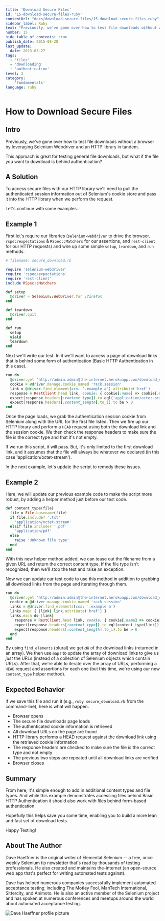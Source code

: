 ```yaml
---
title: 'Download Secure Files'
id: '15-download-secure-files-ruby'
contentUrl: "docs/download-secure-files/15-download-secure-files-ruby"
sidebar_label: Ruby
text: "Previously, we've gone over how to test file downloads without a browser by leveraging Selenium Webdriver and an HTTP library in tandem. This approach is great for testing general file downloads, but what if the file you want to download is behind authentication?"
number: 15
hide_table_of_contents: true
publish_date: 2015-08-20
last_update:
  date: 2023-03-27
tags:
  - 'files'
  - 'downloading'
  - 'authentication'
level: 3
category:
    'fundamentals'
language: ruby
---
```


# How to Download Secure Files

## Intro

Previously, we've gone over how to test file downloads without a browser by leveraging Selenium Webdriver and an HTTP library in tandem.

This approach is great for testing general file downloads, but what if the file you want to download is behind authentication?

## A Solution

To access secure files with our HTTP library we'll need to pull the authenticated session information out of Selenium's cookie store and pass it into the HTTP library when we perform the request.

Let's continue with some examples.

## Example 1

First let's require our libraries (`selenium-webdriver` to drive the browser, `rspec/expectations` & `RSpec::Matchers` for our assertions, and `rest-client` for our HTTP requests) and wire up some simple `setup`, `teardown`, and `run` methods.

```ruby
# filename: secure_download.rb

require 'selenium-webdriver'
require 'rspec/expectations'
require 'rest-client'
include RSpec::Matchers

def setup
  @driver = Selenium::WebDriver.for :firefox
end

def teardown
  @driver.quit
end

def run
  setup
  yield
  teardown
end
```

Next we'll write our test. In it we'll want to access a page of download links that is behind some form of authentication (Basic HTTP Authentication in this case).

```ruby
run do
  @driver.get 'http://admin:admin@the-internet.herokuapp.com/download_secure'
  cookie = @driver.manage.cookie_named 'rack.session'
  link = @driver.find_element(css: '.example a').attribute('href')
  response = RestClient.head link, cookie: { cookie[:name] => cookie[:value] }
  expect(response.headers[:content_type]).to eql('application/octet-stream')
  expect(response.headers[:content_length].to_i).to be > 0
end
```

Once the page loads, we grab the authentication session cookie from Selenium along with the URL for the first file listed. Then we fire up our HTTP library and perform a `HEAD` request using both the download link and the session cookie. We then check the response headers to make sure the file is the correct type and that it's not empty.

If we run this script, it will pass. But, it's only limited to the first download link, and it assumes that the file will always be whatever we declared (in this case 'application/octet-stream').

In the next example, let's update the script to remedy these issues.

## Example 2

Here, we will update our previous example code to make the script more robust, by adding a helper method just before our test code.

```ruby
def content_type(file)
  file = File.basename(file)
  if file.include? '.txt'
    'application/octet-stream'
  elsif file.include? '.pdf'
    'application/pdf'
  else
    raise 'Unknown file type'
  end
end
```

With this new helper method added, we can tease out the filename from a given URL and return the correct content type. If the file type isn't recognized, then we'll stop the test and raise an exception.

Now we can update our test code to use this method in addition to grabbing all download links from the page and iterating through them.

```ruby
run do
  @driver.get 'http://admin:admin@the-internet.herokuapp.com/download_secure'
  cookie = @driver.manage.cookie_named 'rack.session'
  links = @driver.find_elements(css: '.example a')
  links.map! { |link| link.attribute('href') }
  links.each do |link|
    response = RestClient.head link, cookie: { cookie[:name] => cookie[:value] }
    expect(response.headers[:content_type]).to eql(content_type(link))
    expect(response.headers[:content_length].to_i).to be > 0
  end
end
```

By using `find_elements` (plural) we get _all_ of the download links (returned in an array). We then use `map!` to update the array of download links to give us _just_ the URLs (instead of a collection of Selenium objects which contain URLs). After that, we're able to iterate over the array of URLs, performing a `HEAD` request and assertions for each one (but this time, we're using our new `content_type` helper method).

## Expected Behavior

If we save this file and run it (e.g., `ruby secure_download.rb` from the command-line), here is what will happen.

+ Browser opens
+ The secure file downloads page loads
+ The authenticated cookie information is retrieved
+ All download URLs on the page are found
+ HTTP library performs a HEAD request against the download link using the retrieved cookie information
+ The response headers are checked to make sure the file is the correct type and not empty
+ The previous two steps are repeated until all download links are verified
+ Browser closes

## Summary

From here, it's simple enough to add in additional content types and file types. And while this example demonstrates accessing files behind Basic HTTP Authentication it should also work with files behind form-based authentication.

Hopefully this helps save you some time, enabling you to build a more lean and fast set of download tests.

Happy Testing!

## About The Author

Dave Haeffner is the original writer of Elemental Selenium -- a free, once weekly Selenium tip newsletter that's read by thousands of testing professionals. He also created and maintains the-internet (an open-source web app that's perfect for writing automated tests against).

Dave has helped numerous companies successfully implement automated acceptance testing; including The Motley Fool, ManTech International, Sittercity, and Animoto. He is also an active member of the Selenium project and has spoken at numerous conferences and meetups around the world about automated acceptance testing.

![Dave Haeffner profile picture](/img/authors/dave-haeffner.jpeg#author-img 'a title')
